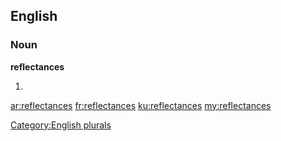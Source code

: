 ==English==

===Noun===
'''reflectances'''

# {{plural of|reflectance}}

[[Category:English plurals]]

[[ar:reflectances]]
[[fr:reflectances]]
[[ku:reflectances]]
[[my:reflectances]]